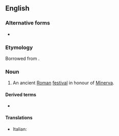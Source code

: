 ==English==

===Alternative forms===
* {{alter|en|Quinquatrus}}

===Etymology===
Borrowed from {{bor|en|la|Quinquatria}}.

===Noun===
{{wikipedia}}
{{en-noun}}

# An ancient [[Roman]] [[festival]] in honour of [[Minerva]].

====Derived terms====
* {{l|en|Quinquatrian}}

====Translations====
{{trans-top|ancient Roman festival}}
* Italian: {{t|it|quinquatrie|f-p}}
{{trans-mid}}
{{trans-bottom}}
{{C|en|Festivals|Ancient Rome}}